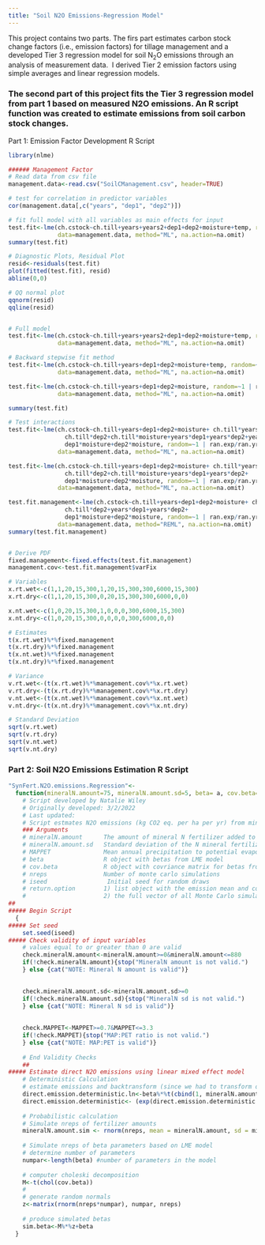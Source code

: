 ```yaml
---
title: "Soil N2O Emissions-Regression Model"
---
```


This project contains two parts. The firs part estimates carbon stock change factors (i.e., emission factors) for tillage management and a developed Tier 3 regression model for soil N~2~O emissions through an
analysis of measurement data.  I derived Tier 2 emission factors using simple averages and linear regression models.

### The second part of this project fits the Tier 3 regression model from part 1 based on measured N2O emissions. An R script function was created to estimate emissions from soil carbon stock changes.

Part 1: Emission Factor Development R Script

```r
library(nlme)

###### Management Factor
# Read data from csv file
management.data<-read.csv("SoilCManagement.csv", header=TRUE)

# test for correlation in predictor variables
cor(management.data[,c("years", "dep1", "dep2")])

# fit full model with all variables as main effects for input
test.fit<-lme(ch.cstock~ch.till+years+years2+dep1+dep2+moisture+temp, random=~1 | ran.exp/ran.yrexp, 
              data=management.data, method="ML", na.action=na.omit)
summary(test.fit)

# Diagnostic Plots, Residual Plot
resid<-residuals(test.fit)
plot(fitted(test.fit), resid)
abline(0,0)

# QQ normal plot
qqnorm(resid)
qqline(resid)


# Full model
test.fit<-lme(ch.cstock~ch.till+years+years2+dep1+dep2+moisture+temp, random=~1 | ran.exp/ran.yrexp, 
              data=management.data, method="ML", na.action=na.omit)

# Backward stepwise fit method
test.fit<-lme(ch.cstock~ch.till+years+dep1+dep2+moisture+temp, random=~1 | ran.exp/ran.yrexp, 
              data=management.data, method="ML", na.action=na.omit)

test.fit<-lme(ch.cstock~ch.till+years+dep1+dep2+moisture, random=~1 | ran.exp/ran.yrexp, 
              data=management.data, method="ML", na.action=na.omit)

summary(test.fit)

# Test interactions
test.fit<-lme(ch.cstock~ch.till+years+dep1+dep2+moisture+ ch.till*years+ch.till*dep1+
                ch.till*dep2+ch.till*moisture+years*dep1+years*dep2+years*moisture+
                dep1*moisture+dep2*moisture, random=~1 | ran.exp/ran.yrexp, 
              data=management.data, method="ML", na.action=na.omit)

test.fit<-lme(ch.cstock~ch.till+years+dep1+dep2+moisture+ ch.till*years+ch.till*dep1+
                ch.till*dep2+ch.till*moisture+years*dep1+years*dep2+
                dep1*moisture+dep2*moisture, random=~1 | ran.exp/ran.yrexp, 
              data=management.data, method="ML", na.action=na.omit)

test.fit.management<-lme(ch.cstock~ch.till+years+dep1+dep2+moisture+ ch.till*years+ch.till*dep1+
                ch.till*dep2+years*dep1+years*dep2+
                dep1*moisture+dep2*moisture, random=~1 | ran.exp/ran.yrexp, 
              data=management.data, method="REML", na.action=na.omit)
summary(test.fit.management)


# Derive PDF
fixed.management<-fixed.effects(test.fit.management)
management.cov<-test.fit.management$varFix

# Variables
x.rt.wet<-c(1,1,20,15,300,1,20,15,300,300,6000,15,300)
x.rt.dry<-c(1,1,20,15,300,0,20,15,300,300,6000,0,0)

x.nt.wet<-c(1,0,20,15,300,1,0,0,0,300,6000,15,300)
x.nt.dry<-c(1,0,20,15,300,0,0,0,0,300,6000,0,0)

# Estimates
t(x.rt.wet)%*%fixed.management
t(x.rt.dry)%*%fixed.management
t(x.nt.wet)%*%fixed.management
t(x.nt.dry)%*%fixed.management

# Variance
v.rt.wet<-(t(x.rt.wet)%*%management.cov%*%x.rt.wet)
v.rt.dry<-(t(x.rt.dry)%*%management.cov%*%x.rt.dry)
v.nt.wet<-(t(x.nt.wet)%*%management.cov%*%x.nt.wet)
v.nt.dry<-(t(x.nt.dry)%*%management.cov%*%x.nt.dry)

# Standard Deviation
sqrt(v.rt.wet)
sqrt(v.rt.dry)
sqrt(v.nt.wet)
sqrt(v.nt.dry)

```

### Part 2: Soil N2O Emissions Estimation R Script

```r
"SynFert.N2O.emissions.Regression"<-
  function(mineralN.amount=75, mineralN.amount.sd=5, beta= a, cov.beta=b, MAPPET=1, nreps=10000, iseed=230984, return.option=1)
    # Script developed by Natalie Wiley
    # Originally developed: 3/2/2022
    # Last updated:
    # Script estmates N2O emissions (kg CO2 eq. per ha per yr) from mineral N fertilization
    ### Arguments
    # mineralN.amount      The amount of mineral N fertilizer added to soil (Kg N per HA)
    # mineralN.amount.sd   Standard deviation of the N mineral fertilizer amount
    # MAPPET               Mean annual precipitation to potential evapotranspiration ratio
    # beta                 R object with betas from LME model
    # cov.beta             R object with covriance matrix for betas from LME model
    # nreps                Number of monte carlo simulations
    # iseed                 Initial seed for random draws
    # return.option        1) list object with the emission mean and confidence intervals for N2O emissions, and
    #                      2) the full vector of all Monte Carlo simulations
##
##### Begin Script
  {
##### Set seed
    set.seed(iseed)
##### Check validity of input variables
    # values equal to or greater than 0 are valid
    check.mineralN.amount<-mineralN.amount>=0&mineralN.amount<=880
    if(!check.mineralN.amount){stop("MineralN amount is not valid.")
    } else {cat("NOTE: Mineral N amount is valid")}
    

    check.mineralN.amount.sd<-mineralN.amount.sd>=0
    if(!check.mineralN.amount.sd){stop("MineralN sd is not valid.")
    } else {cat("NOTE: Mineral N sd is valid")}
    
    
    check.MAPPET<-MAPPET>=0.7&MAPPET<=3.3
    if(!check.MAPPET){stop("MAP:PET ratio is not valid.")
    } else {cat("NOTE: MAP:PET is valid")}
    
    # End Validity Checks
    ##
##### Estimate direct N2O emissions using linear mixed effect model
    # Deterministic Calculation
    # estimate emissions and backtransform (since we had to transform our data to be homogenous and use a log transformation, we now have to backtransform a log # into regular units)
    direct.emission.deterministic.ln<-beta%*%t(cbind(1, mineralN.amount,MAPPET))
    direct.emission.deterministic<- (exp(direct.emission.deterministic.ln)) * (44/28) * 298
    
    # Probabilistic calculation
    # Simulate nreps of fertilizer amounts
    mineralN.amount.sim <- rnorm(nreps, mean = mineralN.amount, sd = mineralN.amount.sd)
    
    # Simulate nreps of beta parameters based on LME model
    # determine number of parameters
    numpar<-length(beta) #number of parameters in the model
    
    # computer choleski decomposition 
    M<-t(chol(cov.beta))
    #
    # generate random normals
    z<-matrix(rnorm(nreps*numpar), numpar, nreps)
    
    # produce simulated betas
    sim.beta<-M%*%z+beta
  }

```
